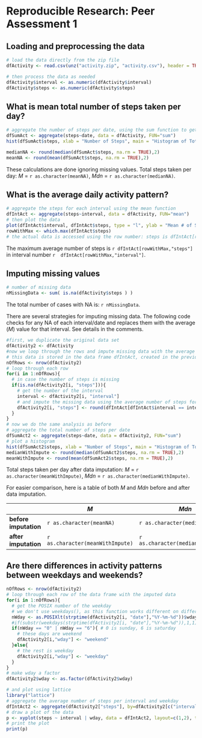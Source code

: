 # Reproducible Research: Peer Assessment 1


## Loading and preprocessing the data
```r
# load the data directly from the zip file
dfActivity <- read.csv(unz("activity.zip", "activity.csv"), header = TRUE, as.is = TRUE, sep = ",", colClasses = "character")

# then process the data as needed
dfActivity$interval <- as.numeric(dfActivity$interval)
dfActivity$steps <- as.numeric(dfActivity$steps)
```

## What is mean total number of steps taken per day?
```r
# aggregate the number of steps per date, using the sum function to get the total number of steps per date
dfSumAct <- aggregate(steps~date, data = dfActivity, FUN="sum")
hist(dfSumAct$steps, xlab = "Number of Steps", main = "Histogram of Total # of Steps")
```
```r
medianNA <- round(median(dfSumAct$steps, na.rm = TRUE),2)
meanNA <- round(mean(dfSumAct$steps, na.rm = TRUE),2)
```
These calculations are done ignoring missing values.
Total steps taken per day: *M* = `r as.character(meanNA)`, *Mdn* = `r as.character(medianNA)`.

## What is the average daily activity pattern?
```r
# aggregate the steps for each interval using the mean function
dfIntAct <- aggregate(steps~interval, data = dfActivity, FUN="mean")
# then plot the data
plot(dfIntAct$interval, dfIntAct$steps, type = "l", ylab = "Mean # of Steps", xlab = "Interval", main = "Average Number of Steps per Time Interval")
rowWithMax <- which.max(dfIntAct$steps)
# the actual data is accessed using the row number: steps is dfIntAct[rowWithMax,"steps"], interval number is dfIntAct[rowWithMax,"interval"]
```
The maximum average number of steps is `r dfIntAct[rowWithMax,"steps"]` in interval number `r  dfIntAct[rowWithMax,"interval"]`.

## Imputing missing values
```r
# number of missing data
nMissingData <- sum( is.na(dfActivity$steps ) )
```
The total number of cases with NA is: `r nMissingData`.

There are several strategies for imputing missing data. The following code checks for any NA of each interval/date and replaces them with the average (*M*) value for that interval. See details in the comments.

```r
#first, we duplicate the original data set
dfActivity2 <- dfActivity
#now we loop through the rows and impute missing data with the average (*M*) number steps for the interval
# this data is stored in the data frame dfIntAct, created in the previous step
nOfRows <- nrow(dfActivity2)
# loop through each row
for(i in 1:nOfRows){
  # in case the number of steps is missing
  if(is.na(dfActivity2[i, "steps"])){
    # get the number of the interval
    interval <- dfActivity2[i, "interval"]
    # and impute the missing data using the average number of steps for that interval
    dfActivity2[i, "steps"] <- round(dfIntAct[dfIntAct$interval == interval, "steps"])
  }
}
# now we do the same analysis as before
# aggregate the total number of steps per date
dfSumAct2 <- aggregate(steps~date, data = dfActivity2, FUN="sum")
# plot a histogram
hist(dfSumAct2$steps, xlab = "Number of Steps", main = "Histogram of Total # of Steps, Missing Data Imputed")
medianWithImpute <- round(median(dfSumAct2$steps, na.rm = TRUE),2)
meanWithImpute <- round(mean(dfSumAct2$steps, na.rm = TRUE),2)
```
Total steps taken per day after data imputation: *M* = `r as.character(meanWithImpute)`, *Mdn* = `r as.character(medianWithImpute)`.

For easier comparison, here is a table of both *M* and *Mdn* before and after data imputation.

|   | *M* | *Mdn* |
|---|-----|---|
| **before imputation**  | `r as.character(meanNA)`    | `r as.character(medianNA)`  |
| **after imputation**  | `r as.character(meanWithImpute)`    | `r as.character(medianWithImpute)`  |

## Are there differences in activity patterns between weekdays and weekends?
```r
nOfRows <- nrow(dfActivity2)
# loop through each row of the data frame with the imputed data
for(i in 1:nOfRows){
  # get the POSIX number of the weekday
  # we don't use weekdays(), as this function works different on different locales and OSs
  nWday <- as.POSIXlt(strptime(dfActivity2[i, "date"],"%Y-%m-%d"))$wday
  #if(substr(weekdays(strptime(dfActivity2[i, "date"],"%Y-%m-%d")),1,1) == "S"){
  if(nWday == "0" | nWday == "6"){ # 0 is sunday, 6 is saturday
    # these days are weekend
    dfActivity2[i,"wday"] <- "weekend"
  }else{
    # the rest is weekday
    dfActivity2[i,"wday"] <- "weekday"
  }
}
# make wday a factor
dfActivity2$wday <- as.factor(dfActivity2$wday)

# and plot using lattice
library("lattice")
# aggregate the average number of steps per interval and weekday
dfIntAct2 <- aggregate(dfActivity2["steps"], by=dfActivity2[c("interval","wday")], FUN="mean")
# draw a plot of the data
p <- xyplot(steps ~ interval | wday, data = dfIntAct2, layout=c(1,2), type = "l", ylab = "Number of steps", xlab = "Interval")
# print the plot
print(p)
``` 
